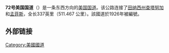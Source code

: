 {{Expand language|1=en|time=2021-11-01T09:18:43+00:00}}
'''72号美国国道'''（{{lang-en|'''U.S. Route 72'''}}）是一条东西方向的[[美国国道|美国国道]]。该公路连接了[[田纳西州|田纳西州]][[查塔努加_(田纳西州)|查塔努加]]和[[孟菲斯_(田纳西州)|孟菲斯]]，全长337英里（511.467 公里）。該國道於1926年被編號。

== 外部链接 ==

{{美国国道}}
[[Category:美國國道|Category:美國國道]]